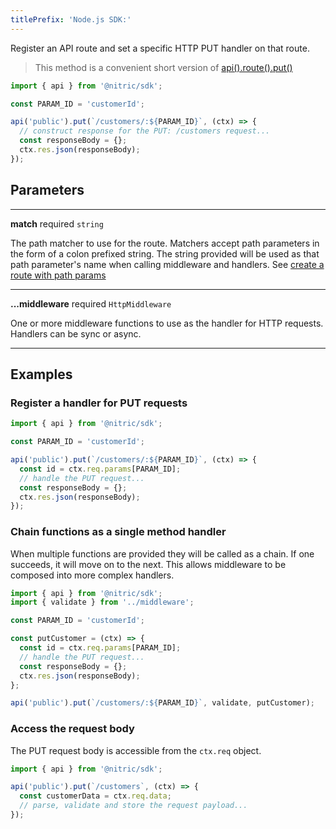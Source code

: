 ```yaml
---
titlePrefix: 'Node.js SDK:'
---
```


Register an API route and set a specific HTTP PUT handler on that route.

> This method is a convenient short version of [api().route().put()](./api-route-put)

```javascript
import { api } from '@nitric/sdk';

const PARAM_ID = 'customerId';

api('public').put(`/customers/:${PARAM_ID}`, (ctx) => {
  // construct response for the PUT: /customers request...
  const responseBody = {};
  ctx.res.json(responseBody);
});
```

## Parameters

---

**match** required `string`

The path matcher to use for the route. Matchers accept path parameters in the form of a colon prefixed string. The string provided will be used as that path parameter's name when calling middleware and handlers. See [create a route with path params](#create-a-route-with-path-params)

---

**...middleware** required `HttpMiddleware`

One or more middleware functions to use as the handler for HTTP requests. Handlers can be sync or async.

---

## Examples

### Register a handler for PUT requests

```javascript
import { api } from '@nitric/sdk';

const PARAM_ID = 'customerId';

api('public').put(`/customers/:${PARAM_ID}`, (ctx) => {
  const id = ctx.req.params[PARAM_ID];
  // handle the PUT request...
  const responseBody = {};
  ctx.res.json(responseBody);
});
```

### Chain functions as a single method handler

When multiple functions are provided they will be called as a chain. If one succeeds, it will move on to the next. This allows middleware to be composed into more complex handlers.

```javascript
import { api } from '@nitric/sdk';
import { validate } from '../middleware';

const PARAM_ID = 'customerId';

const putCustomer = (ctx) => {
  const id = ctx.req.params[PARAM_ID];
  // handle the PUT request...
  const responseBody = {};
  ctx.res.json(responseBody);
};

api('public').put(`/customers/:${PARAM_ID}`, validate, putCustomer);
```

### Access the request body

The PUT request body is accessible from the `ctx.req` object.

```javascript
import { api } from '@nitric/sdk';

api('public').put(`/customers`, (ctx) => {
  const customerData = ctx.req.data;
  // parse, validate and store the request payload...
});
```
